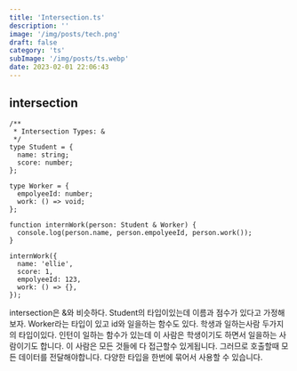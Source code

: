 ```yaml
---
title: 'Intersection.ts'
description: ''
image: '/img/posts/tech.png'
draft: false
category: 'ts'
subImage: '/img/posts/ts.webp'
date: 2023-02-01 22:06:43
---
```


## intersection

```tsx
/**
 * Intersection Types: &
 */
type Student = {
  name: string;
  score: number;
};

type Worker = {
  empolyeeId: number;
  work: () => void;
};

function internWork(person: Student & Worker) {
  console.log(person.name, person.empolyeeId, person.work());
}

internWork({
  name: 'ellie',
  score: 1,
  empolyeeId: 123,
  work: () => {},
});
```

intersection은 &와 비슷하다.
Student의 타입이있는데 이름과 점수가 있다고 가정해보자.
Worker라는 타입이 있고 id와 일을하는 함수도 있다.
학생과 일하는사람 두가지의 타입이있다.
인턴이 일하는 함수가 있는데 이 사람은 학생이기도 하면서 일을하는 사람이기도 합니다. 이 사람은 모든 것들에 다 접근할수 있게됩니다.
그러므로 호출할때 모든 데이터를 전달해야합니다.
다양한 타입을 한번에 묶어서 사용할 수 있습니다.
